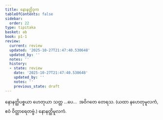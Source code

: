```yaml
---
title: နောနတ္ထိဒုက
tableOfContents: false
sidebar:
  order: 22
type: tipitaka
basket: ab
book: p1-1
review:
  current: review
  updated: '2025-10-27T21:47:40.530648'
  updated_by: ''
  notes: ''
  history:
  - state: review
    date: '2025-10-27T21:47:40.530648'
    updated_by: ''
    notes: ''
    previous_state: draft
---
```



<ReviewStatus review={frontmatter.review} showDetails={true} />

<HypothesisAnnotation frontmatter={frontmatter} />

<DynamicBreadcrumb />

<Division number="515" book="p1-1" e="ch" v="36" p="186">

<Paragraph number="1786" book="p1-1">
နောနတ္ထိပစ္စယာ ဟေတုယာ သတ္တ …ပေ…  အဝိဂတေ တေရသ.

</Paragraph>
</Division>

<Paragraph number="1787" type="center" book="p1-1">
(ယထာ နဟေတုမူလကံ, ဧဝံ ဝိတ္ထာရေတဗ္ဗံ.)



</Paragraph>

<Paragraph number="1788" type="center" book="p1-1">
နောနတ္ထိမူလကံ.
</Paragraph>